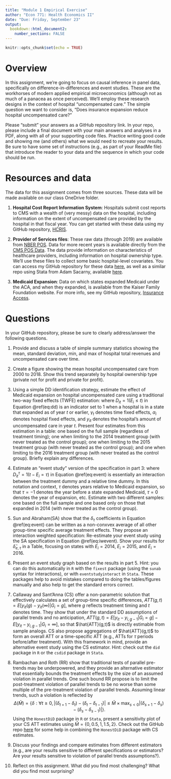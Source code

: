 ```yaml
---
title: "Module 1 Empirical Exercise"
author: "Econ 771: Health Economics II"
date: "Due: Friday, September 23"
output: 
  bookdown::html_document2:
    number_sections: FALSE
---
```


```r
knitr::opts_chunk$set(echo = TRUE)
```

# Overview
In this assignment, we're going to focus on causal inference in panel data, specifically on difference-in-differences and event studies. These are the workhorses of modern applied empirical microeconomics (although not as much of a panacea as once perceived). We'll employ these research designs in the context of hospital "uncompensated care." The simple question we want to consider is, "Does insurance expansion reduce hospital uncompensated care?"

Please "submit" your answers as a GitHub repository link. In your repo, please include a final document with your main answers and analyses in a PDF, along with all of your supporting code files. Practice writing good code and showing me (and others) what we would need to recreate your results. Be sure to have some set of instructions (e.g., as part of your ReadMe file) that introduce the reader to your data and the sequence in which your code should be run.


# Resources and data
The data for this assignment comes from three sources. These data will be made available on our class OneDrive folder.

1. **Hospital Cost Report Information System**: Hospitals submit cost reports to CMS with a wealth of (very messy) data on the hospital, including information on the extent of uncompensated care provided by the hospital in that fiscal year. You can get started with these data using my GitHub repository, [HCRIS](https://github.com/imccart/HCRIS).

2. **Provider of Services files**: These raw data (through 2019) are available from [NBER POS](https://data.nber.org/data/provider-of-services.html). Data for more recent years is available directly from the [CMS POS Data](https://data.cms.gov/provider-characteristics/hospitals-and-other-facilities/provider-of-services-file-hospital-non-hospital-facilities). The data provide information on characteristics of healthcare providers, including information on hospital ownership type. We'll use these files to collect some basic hospital-level covariates. You can access my GitHub repository for these data [here](https://github.com/imccart/cms-pos), as well as a similar repo using Stata from Adam Sacarny, available [here](https://github.com/asacarny/provider-of-services). 

3. **Medicaid Expansion**: Data on which states expanded Medicaid under the ACA, and when they expanded, is available from the Kaiser Family Foundation website. For more info, see my GitHub repository, [Insurance Access](https://github.com/imccart/Insurance-Access).


# Questions
In your GitHub repository, please be sure to clearly address/answer the following questions.

1. Provide and discuss a table of simple summary statistics showing the mean, standard deviation, min, and max of hospital total revenues and uncompensated care over time.

2. Create a figure showing the mean hospital uncompensated care from 2000 to 2018. Show this trend separately by hospital ownership type (private not for profit and private for profit).

3. Using a simple DD identification strategy, estimate the effect of Medicaid expansion on hospital uncompensated care using a traditional two-way fixed effects (TWFE) estimation:
\begin{equation}
y_{it} = \alpha_{i} + \gamma_{t} + \delta D_{it} + \varepsilon_{it},
(\#eq:dd)
\end{equation}
where $D_{it}=1(E_{i}\leq t)$ in Equation \@ref(eq:dd) is an indicator set to 1 when a hospital is in a state that expanded as of year $t$ or earlier, $\gamma_{t}$ denotes time fixed effects, $\alpha_{i}$ denotes hospital fixed effects, and $y_{it}$ denotes the hospital's amount of uncompensated care in year $t$. Present four estimates from this estimation in a table: one based on the full sample (regardless of treatment timing); one when limiting to the 2014 treatment group (with never treated as the control group); one when limiting to the 2015 treatment group (with never treated as the control group); and one when limiting to the 2016 treatment group (with never treated as the control group). Briefly explain any differences.

4. Estimate an "event study" version of the specification in part 3:
\begin{equation}
y_{it} = \alpha_{i} + \gamma_{t} +\sum_{\tau < -1} D_{it}^{\tau} \delta_{\tau} + \sum_{\tau>=0} D_{it}^{\tau} \delta_{\tau} + \varepsilon_{it},
(\#eq:event)
\end{equation}
where $D_{it}^{\tau} = 1(t-E_{i}=\tau)$ in Equation \@ref(eq:event) is essentially an interaction between the treatment dummy and a relative time dummy. In this notation and context, $\tau$ denotes years relative to Medicaid expansion, so that $\tau=-1$ denotes the year before a state expanded Medicaid, $\tau=0$ denotes the year of expansion, etc. Estimate with two different samples: one based on the full sample and one based only on those that expanded in 2014 (with never treated as the control group).

5. Sun and Abraham(SA) show that the $\delta_{\tau}$ coefficients in Equation \@ref(eq:event) can be written as a non-conxvex average of all other group-time specific average treatment effects. They propose an interaction weighted specification:
\begin{equation}
y_{it} = \alpha_{i} + \gamma_{t} +\sum_{e} \sum_{\tau \neq -1} \left(D_{it}^{\tau} \times 1(E_{i}=e)\right) \delta_{e, \tau} + \varepsilon_{it}.
(\#eq:iwevent)
\end{equation}
Re-estimate your event study using the SA specification in Equation \@ref(eq:iwevent). Show your results for $\hat{\delta}_{e, \tau}$ in a Table, focusing on states with $E_{i}=2014$, $E_{i}=2015$, and $E_{i}=2016$.

6. Present an event study graph based on the results in part 5. Hint: you can do this automatically in `R` with the `fixest` package (using the `sunab` syntax for interactions), or with `eventstudyinteract` in `Stata`. These packages help to avoid mistakes compared to doing the tables/figures manually and also help to get the standard errors correct.

7. Callaway and Sant'Anna (CS) offer a non-parametric solution that effectively calculates a set of group-time specific differences, $ATT(g,t)= E[y_{it}(g) - y_{it}(\infty) | G_{i}=g]$, where $g$ reflects treatment timing and $t$ denotes time. They show that under the standard DD assumptions of parallel trends and no anticipation, $ATT(g,t) = E[y_{it} - y_{i, g-1} | G_{i}=g] - E[y_{it} - y_{i,g-1} | G_{i} = \infty]$, so that $\hat{ATT}(g,t)$ is directly estimable from sample analogs. CS also propose aggregations of $\hat{ATT}(g,t)$ to form an overall ATT or a time-specific ATT (e.g., ATTs for $\tau$ periods before/after treatment). With this framework in mind, provide an alternative event study using the CS estimator. Hint: check out the `did` package in `R` or the `csdid` package in `Stata`.

8. Rambachan and Roth (RR) show that traditional tests of parallel pre-trends may be underpowered, and they provide an alternative estimator that essentially bounds the treatment effects by the size of an assumed violation in parallel trends. One such bound RR propose is to limit the post-treatment violation of parallel trends to be no worse than some multiple of the pre-treatment violation of parallel trends. Assuming linear trends, such a violation is reflected by $$\Delta(\bar{M}) = \left\{ \delta : \forall t \geq 0, \lvert (\delta_{t+1} - \delta_{t}) - (\delta_{t} - \delta_{t-1}) \rvert \leq \bar{M} \times \max_{s<0} \lvert (\delta_{s+1} - \delta_{s}) - (\delta_{s} - \delta_{s-1}) \rvert \right\}.$$ Using the `HonestDiD` package in `R` or `Stata`, present a sensitivity plot of your CS ATT estimates using $\bar{M} = \{0, 0.5, 1, 1.5, 2\}$. Check out the GitHub repo [here](https://github.com/pedrohcgs/CS_RR) for some help in combining the `HonestDiD` package with CS estimates.

9. Discuss your findings and compare estimates from different estimators (e.g., are your results sensitive to different specifications or estimators? Are your results sensitive to violation of parallel trends assumptions?).

10. Reflect on this assignment. What did you find most challenging? What did you find most surprising? 

